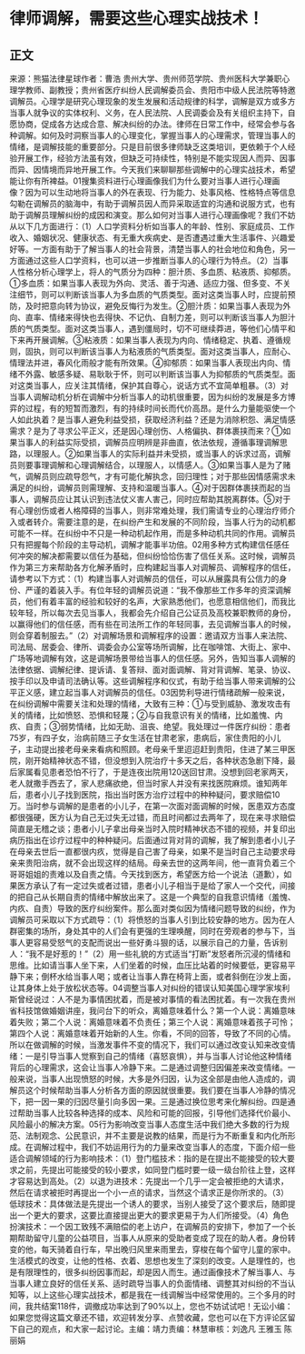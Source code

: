 # 律师调解，需要这些心理实战技术！
## 正文
来源：熊猫法律星球作者：曹浩 贵州大学、贵州师范学院、贵州医科大学兼职心理学教师、副教授；贵州省医疗纠纷人民调解委员会、贵阳市中级人民法院等特邀调解员。心理学是研究心理现象的发生发展和活动规律的科学，调解是双方或多方当事人就争议的实体权利、义务，在人民法院、人民调委会及有关组织主持下，自愿协商，促成各方达成合意、解决纠纷的办法。律师在日常工作中，经常会参与各种调解。如何及时洞察当事人的心理变化，掌握当事人的心理需求，管理当事人的情绪，是调解技能的重要部分。只是目前很多律师缺乏这类培训，更依赖于个人经验开展工作，经验方法虽有效，但缺乏可持续性，特别是不能实现因人而异、因事而异、因情境而异地开展工作。今天我们来聊聊那些调解中的心理实战技术，希望能让你有所裨益。01搜集资料进行心理画像我们为什么要对当事人进行心理画像？因为可以生动地将当事人的外在表现、行为能力、处事风格、性格特点等信息勾勒在调解员的脑海中，有助于调解员因人而异采取适宜的沟通和说服方式，也有助于调解员理解纠纷的成因和演变。那么如何对当事人进行心理画像呢？我们不妨从以下几方面进行：（1）人口学资料分析如当事人的年龄、性别、家庭成员、工作收入、婚姻状况、健康状态、有无重大疾病史、是否遭遇过重大生活事件、兴趣爱好等。一方面有助于了解当事人的社会背景，清楚当事人的社会地位和角色，另一方面通过这些人口学资料，也可以进一步推断当事人的心理行为特点。（2）当事人性格分析心理学上，将人的气质分为四种：胆汁质、多血质、粘液质、抑郁质。①多血质：如果当事人表现为外向、灵活、善于沟通、适应力强、但多变、不关注细节，则可以判断该当事人为多血质的气质类型。面对这类当事人时，应提前预防，及时把意向转为协议，避免反悔行为发生。②胆汁质：如果当事人表现为外向、直率、情绪来得快也去得快、不记仇、自制力差，则可以判断该当事人为胆汁质的气质类型。面对这类当事人，遇到僵局时，切不可继续莽进，等他们心情平和下来再开展调解。③粘液质：如果当事人表现为内向、情绪稳定、执着、遵循规则，固执，则可以判断该当事人为粘液质的气质类型。面对这类当事人，应耐心、情理法并进，春风化雨般才能有所效果。④抑郁质：如果当事人表现出内向、情绪不外露、敏感多疑、易耿耿于怀，则可以判断该当事人为抑郁质的气质类型。面对这类当事人，应关注其情绪，保护其自尊心，说话方式不宜简单粗暴。（3）对当事人调解动机分析在调解中分析当事人的动机很重要，因为纠纷的发展是多方博弈的过程，有的短暂而激烈，有的持续时间长而代价高昂。是什么力量能驱使一个人如此执着？是当事人避免利益受损，获取经济利益？还是为消除积怨、满足情感需求？是为了寻求公平正义，还是因心理创伤、人格偏执、群体裹挟而来？①如果当事人的利益实际受损，调解员应明辨是非曲直，依法依规，遵循事理调解思路，以理服人。②如果当事人的实际利益并未受损，或当事人的诉求过高，调解员则要事理调解和心理调解结合，以理服人，以情感人。③如果当事人是为了赌气，调解员则应疏导怨气，才有可能化解执念，回归理性；对于那些因情感需求未满足的纠纷，调解员则需理解、支持和温暖当事人。④对于因群体裹挟而起的当事人，调解员应让其认识到违法仗义害人害己，同时应帮助其脱离群体。⑤对于有心理创伤或者人格障碍的当事人，则非常难处理，我们需请专业的心理治疗师介入或者转介。需要注意的是，在纠纷产生和发展的不同阶段，当事人行为的动机都可能不一样。在纠纷中不只是一种动机起作用，而是多种动机共同的作用。调解员只有把握每个阶段的主导动机，调解才能事半功倍。02用多种方式构建信任感任何冲突的解决都需要以信任为基础，但纠纷恰恰伤害了信任关系。这时候，调解员作为第三方来帮助各方化解矛盾时，应构建起当事人对调解员、调解程序的信任，请参考以下方式：（1）构建当事人对调解员的信任，可以从展露具有公信力的身份、严谨的着装入手。有位年轻的调解员说道：“我不像那些工作多年的资深调解员，他们有着丰富的经验和较好的名声，大家熟悉他们，也愿意相信他们，而我比较年轻，所以每次去见当事人，我都会先介绍自己公证员及高校兼职教师的身份，以赢得他们的信任感，而有些在司法所工作的年轻同事，去见调解当事人的时候，则会穿着制服去。”（2）对调解场景和调解程序的设置：邀请双方当事人来法院、司法局、居委会、律所、调委会办公室等场所调解，比在咖啡馆、大街上、家中、广场等地调解有效，这是调解场景带给当事人的信任感。另外，告知当事人调解的法律依据、调解纪律、提诉请、复答辩、面对面调解、背对背调解、笔录、协议、按手印以及申请司法确认等。这些调解程序和仪式，有助于给当事人带来调解的公平正义感，建立起当事人对调解员的信任。03因势利导进行情绪疏解一般来说，在纠纷调解中需要关注和处理的情绪，大致有三种：①与受到威胁、激发攻击有关的情绪，比如愤怒、恐惧和轻蔑；②与自我意识有关的情绪，比如羞愧、内疚、自责；③弱势情绪，比如无助、沮丧、绝望。我处理过一件医疗纠纷：患者75岁，有四子女，治病前随三子女生活在甘肃老家，患病后，家住贵阳的小儿子，主动提出接老母亲来看病和照顾。老母亲千里迢迢赶到贵阳，住进了某三甲医院，刚开始精神状态不错，但没想到入院治疗十多天之后，各种状态急剧下降，最后家属看见患者恐怕不行了，于是连夜出院用120送回甘肃。没想到回老家两天，老人就撒手西去了，家人悲痛欲绝，但当时家人并没有来找医院麻烦。谁知两年后，患者小儿子找到医院，指出当时医方治疗过程中的种种疑问，要求赔偿10万。当时参与调解的是患者的小儿子，在第一次面对面调解的时候，医患双方态度都很强硬，医方认为自己无过失无过错，而且时间都过去两年了，现在来寻求赔偿简直是无稽之谈；患者小儿子拿出母亲当时入院时精神状态不错的视频，并复印出病历指出在诊疗过程中的种种疑问。后面通过背对背的调解，我了解到患者小儿子在母亲去世后一直都很内疚，觉得是自己害了母亲，如果不是当时自己主动要求母亲来贵阳治病，就不会出现这样的结局。母亲去世的这两年间，他一直背负着三个哥哥姐姐的责难以及自责之情。今天找到医方，希望医方给一个说法（道歉），如果医方承认了有一定过失或者过错，患者小儿子相当于是给了家人一个交代，间接的把自己从长期自责的情绪中解放出来了。这是一个典型的自我意识情绪（羞愧、内疚、自责）导致的医疗纠纷案件。那么面对类似因为情绪问题导致的纠纷，作为调解员可采取以下方式疏导：（1）将愤怒的当事人引到比较安静的地方。因为在人群密集的场所，身处其中的人们会有更强的生理唤醒，同时在旁观者的参与下，当事人更容易受怒气的支配而说出一些好勇斗狠的话，以展示自己的力量，告诉别人：“我不是好惹的！”（2）用一些礼貌的方式适当“打断”发怒者所沉浸的情绪和思维。比如请当事人坐下来，人们坐着的时候，血压比站着的时候要低，更容易平静下来；倒杯水给当事人喝；或者让当事人靠在椅背上面，或者斜倒在沙发上面，让其身体上处于放松状态等。04调整当事人对纠纷的错误认知美国心理学家埃利斯曾经说过：人不是为事情困扰着，而是被对事情的看法困扰着。有一次我在贵州省科技馆做婚姻讲座，我问台下的听众，离婚意味着什么？第一个人说：离婚意味着失败；第二个人说：离婚意味着不负责任；第三个人说：离婚意味着孩子可怜；第四个人说：离婚意味着开始新的人生。你看，不同的回答，导致了不同的心情。所以在做调解的时候，当激发事件不变的情况下，我们可以通过改变认知来改变情绪：一是引导当事人觉察到自己的情绪（喜怒哀惧），并与当事人讨论他这种情绪背后的心理需求，这会让当事人冷静下来。二是通过调整归因偏差来改变情绪。一般来说，当事人出现愤怒的时候，大多是外归因，认为这全部是由他人造成的，调解员这个时候帮助当事人分析各方面的原因就很重要。我们要在当事人冷静的情况下，把一因一果的归因尽量引向多因一果。三是通过换位思考来化解纠纷。四是通过帮助当事人比较各种选择的成本、风险和可能的回报，引导他们选择代价最小、风险最小的解决方案。05行为影响改变当事人态度生活中我们绝大多数的行为规范、法制观念、公民意识，并不主要是说教的结果，而是行为不断重复和内化所形成。在调解过程中，我们不妨运用行为的力量来改变当事人的态度，下面介绍一些适合调解领域的行为影响技术：（1）登门槛技术：指的是在提出不能接受的较大要求之前，先提出可能接受的较小要求，如同登门槛时要一级一级台阶往上登，这样才容易达到高处。（2）以退为进技术：先提出一个几乎一定会被拒绝的大请求，然后在请求被拒时再提出一个小一点的请求，当然这个请求正是你所求的。（3）低球技术：具体做法是先提出一个诱人的要求，当别人接受了这个要求后，随即提出一个更大的要求，这要比直接提出更大的要求更易于为人们所接受。（4）角色扮演技术：一个因工致残不满赔偿的老上访户，在调解员的安排下，参加了一个长期帮助留守儿童的公益项目，当事人从原来的受助者变成了现在的助人者。身份转变的他，每天骑着自行车，早出晚归风里来雨里去，穿梭在每个留守儿童的家中。生活模式的改变，让他的性格、衣着、思想也发生了深刻的改变。人是理性的，也是有限理性的，很多纠纷因事而起，却是因人而生。通过画像技术了解当事人、与当事人建立良好的信任关系、适时疏导当事人的负面情绪、调整其对纠纷的不当认知等，以上这些心理实战技术，都是我在一线调解当中经常使用的。三个多月的时间，我共结案118件，调撤成功率达到了90%以上，您也不妨试试吧！无讼小编：如果您觉得这篇文章还不错，欢迎转发分享、点赞收藏，您也可以在下方评论区留下自己的观点，和大家一起讨论。主编：靖力责编：林慧审核：刘逸凡 王雅玉 陈丽娟